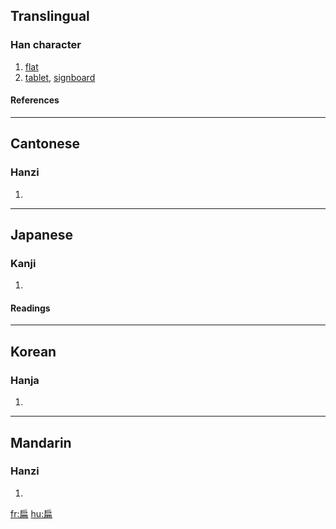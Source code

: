 {{see|碥}}

==Translingual==
===Han character===
{{Han char|rn=63|rad=戶|as=05|sn=9|four=3022<sub>7</sub>|canj=竹尸月廿 (HSBT), 戈尸月廿 (ISBT), X戈尸月廿 (XISBT)}}
# [[flat]]
# [[tablet]], [[signboard]]
====References====
{{Han ref|kx=0415.220|dkj=11724|dj=0760.090|hdz=32261.110|uh=6241|ud=25153|bh=ABF3|bd=44019}}
----
==Cantonese==
===Hanzi===
{{yue-hanzi|jyut=|y=bin2, pin1}}
# {{defn|Cantonese}}
----
==Japanese==
===Kanji===
{{ja-kanji|grade=|rs=戶05}}
# {{defn|Japanese}} 
====Readings====
{{ja-readings|on=[[へん]] (hen), [[はん]] (han)|kun=[[ひらたい]] (hiratai)}}
----
==Korean==
===Hanja===
{{ko-hanja|hangeul=[[편]], [[변]]|eumhun=작을|rv=pyeon, byeon|mr=p'yŏn, pyŏn|y=phyen, pyen}}
# {{defn|Korean}}
----
==Mandarin==
===Hanzi===
{{cmn-hanzi|pin=[[biǎn]] ([[bian3]])|wg=pien<sup>3</sup>}}
# {{defn|Mandarin}}

[[fr:扁]]
[[hu:扁]]